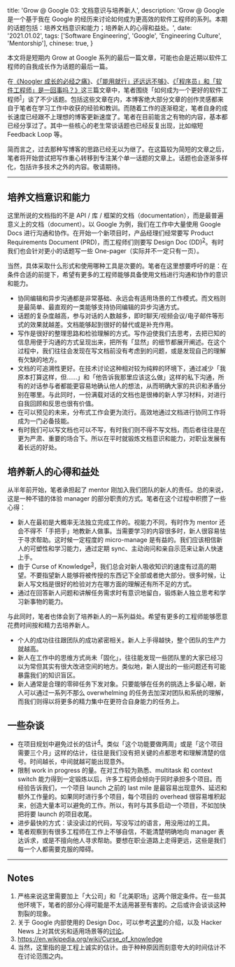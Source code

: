   title: 'Grow @ Google 03: 文档意识与培养新人',
  description: 'Grow @ Google 是一个基于我在 Google 的经历来讨论如何成为更高效的软件工程师的系列。本期的话题包括：培养文档意识和能力；培养新人的心得和益处。',
  date: '2021.01.02',
  tags: ['Software Engineering', 'Google', 'Engineering Culture', 'Mentorship'],
  chinese: true,
}

本文将是短期内 Grow at Google 系列的最后一篇文章，可能也会是近期以软件工程师的自我成长作为话题的最后一篇。

在[《Noogler 成长的必经之痛》](https://linghao.io/posts/grow-at-google-01)、[《「能用就行」还远远不够》](https://linghao.io/posts/grow-at-google-02)、[《「程序员」和「软件工程师」是一回事吗？》](https://linghao.io/posts/programming-vs-software-engineering)这三篇文章中，笔者围绕「如何成为一个更好的软件工程师<sup>[1](#notes)</sup>」谈了不少话题。包括这些文章在内，本博客绝大部分文章的创作灵感都来自于笔者在学习工作中收获的经验和教训。而随着工作的逐渐稳定，笔者自身的成长速度已经跟不上理想的博客更新速度了。笔者在目前能言之有物的内容，基本都已经分享过了。其中一些核心的老生常谈话题也已经反复出现，比如缩短 Feedback Loop 等。

简而言之，过去那种写博客的思路已经无以为继了。在这篇较为简短的文章之后，笔者将开始尝试把写作重心转移到专注某个单一话题的文章上。话题也会逐渐多样化，包括许多技术之外的内容。敬请期待。

---

## 培养文档意识和能力

这里所说的文档指的不是 API / 库 / 框架的文档（documentation），而是最普遍意义上的文档（document）。以 Google 为例，我们在工作中大量使用 Google Docs 进行沟通和协作。在开始一个新项目时，产品经理们经常要写 Product Requirements Document (PRD)，而工程师们则要写 Design Doc (DD)<sup>[2](#notes)</sup>。有时我们也会针对更小的话题写一些 One-pager（实际并不一定只有一页）。

当然，具体采取什么形式和使用哪种工具是次要的。笔者在这里想要呼吁的是：在条件合适的前提下，希望有更多的工程师能够具备使用文档进行沟通和协作的意识和能力。

- 协同编辑和异步沟通都是非常基础、永远会有适用场景的工作模式。而文档则是最简单、最直观的一类能够支持协同编辑的异步沟通方式。
- 话题的复杂度越高，参与对话的人数越多，即时聊天/视频会议/电子邮件等形式的效果就越差。文档能够起到很好的替代或是补充作用。
- 写作是很好的整理思路和检验理解的方式。写作迫使我们去思考，去把已知的信息用便于沟通的方式呈现出来，把所有「显然」的细节都展开阐述。在这个过程中，我们往往会发现在写文档前没有考虑到的问题，或是发现自己的理解有欠缺的地方。
- 文档的可追溯性更好。在技术讨论这种相对较为纯粹的环境下，通过减少「我原本打算这样，但……」和「他告诉我那里应该这么做」这样的私下沟通，所有的对话参与者都能更容易地确认他人的想法，从而明确大家的共识和矛盾分别在哪里。与此同时，一份满载对话的文档也是很棒的新人学习材料，对进行自我回顾和反思也很有价值。
- 在可以预见的未来，分布式工作会更为流行。高效地通过文档进行协同工作将成为一门必备技能。
- 有时我们可以写文档也可以不写，有时我们则不得不写文档，而后者往往是在更为严肃、重要的场合下。所以在平时就锻炼文档意识和能力，对职业发展有着长远的好处。

## 培养新人的心得和益处

从半年前开始，笔者承担起了 mentor 刚加入我们团队的新人的责任。总的来说，这是一种不错的体验 manager 的部分职责的方式。笔者在这个过程中积攒了一些心得：

- 新人在最初是大概率无法独立完成工作的。视能力不同，有时作为 mentor 还会不得不「手把手」地教新人做事。当需要学习的内容很多时，新人很容易怯于寻求帮助。这时候一定程度的 micro-manage 是有益的。我们应该相信新人的可塑性和学习能力，通过定期 sync、主动询问和亲自示范来让新人快速上手。
- 由于 Curse of Knowledge<sup>[3](#notes)</sup>，我们总会对新人吸收知识的速度有过高的期望。不要指望新人能够将被传授的东西记下全部或者绝大部分。很多时候，让新人写文档是很好的检验对方在哪方面的理解还有所不足的方式。
- 通过在回答新人问题和讲解任务需求时有意识地留白，锻炼新人独立思考和学习新事物的能力。

与此同时，笔者也体会到了培养新人的一系列益处。希望有更多的工程师能够愿意花费时间按和精力去培养新人。

- 个人的成功往往跟团队的成功紧密相关。新人上手得越快，整个团队的生产力就越高。
- 新人在工作中的思维方式尚未「固化」，往往能发现一些团队里的大家已经习以为常但其实有很大改进空间的地方。类似地，新人提出的一些问题还有可能暴露我们的知识盲区。
- 新人通常是合理的零碎任务下发对象。只要能够在任务的挑选上多留心眼，新人可以通过一系列不那么 overwhelming 的任务去加深对团队和系统的理解，而我们则得以将更多的精力集中在更符合自身能力的任务上。

## 一些杂谈

- 在项目规划中避免过长的估计<sup>[4](#notes)</sup>。类似「这个功能要做两周」或是「这个项目需要三个月」这样的估计，往往是我们没有把关键的点都思考和理解清楚的信号。时间越长，中间就越可能出现意外。
- 限制 work in progress 的量。在对工作较为熟悉、multitask 和 context switch 能力得到一定锻炼以后，许多工程师会倾向于同时承担多个项目。而经验告诉我们，一个项目 launch 之前的 last mile 是最容易出现意外、延迟和额外工作量的。如果同时进行多个项目，每个项目的 overhead 很容易堆积起来，创造大量本可以避免的工作。所以，有时与其多启动一个项目，不如加快把将要 launch 的项目收尾。
- 进步最快的方式：读没读过的代码，写没写过的语言，用没用过的工具。
- 笔者观察到有很多工程师在工作上不够自信，不能清楚明确地向 manager 表达诉求，或是不擅向他人寻求帮助。要想在职业道路上走得更远，这些是我们每一个人都需要克服的障碍。

---

## Notes

1. 严格来说这里需要加上「大公司」和「北美职场」这两个限定条件。在一些其他环境下，笔者的部分心得可能是不太适用甚至有害的。之后或许会谈谈这种割裂的现象。
2. 关于 Google 内部使用的 Design Doc，可以参考[这里](https://www.industrialempathy.com/posts/design-docs-at-google/)的介绍，以及 Hacker News 上对其优劣和适用场景等的[讨论](https://news.ycombinator.com/item?id=23915521)。
3. https://en.wikipedia.org/wiki/Curse_of_knowledge
4. 当然，这里指的是工程上诚实的估计。由于种种原因而刻意夸大的时间估计不在讨论范围之内。